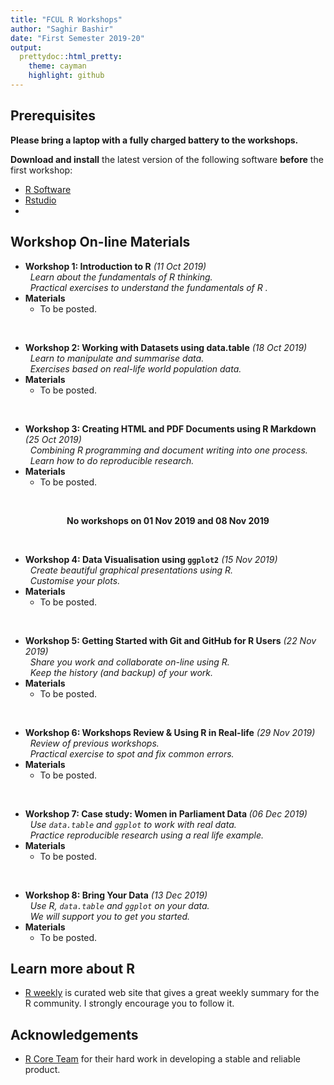 ```yaml
---
title: "FCUL R Workshops"
author: "Saghir Bashir"
date: "First Semester 2019-20"
output:
  prettydoc::html_pretty:
    theme: cayman
    highlight: github
---
```



## Prerequisites

**Please bring a laptop with a fully charged battery to the workshops.**

**Download and install** the latest version of the following software **before** the first workshop:

+ [R Software](https://cran.r-project.org/)
+ [Rstudio](https://www.rstudio.com/products/rstudio/download/)
+ 

## Workshop On-line Materials

+ **Workshop 1: Introduction to R** _(11 Oct 2019)_ <br>
  &nbsp; _Learn about the fundamentals of R thinking._ <br>
  &nbsp; _Practical exercises to understand the fundamentals of R ._
+ **Materials**
  + To be posted.

<br>

+ **Workshop 2: Working with Datasets using data.table** _(18 Oct 2019)_ <br>
  &nbsp; _Learn to manipulate and summarise data._ <br>
  &nbsp; _Exercises based on real-life world population data._
+ **Materials**
  + To be posted.

<br>

+ **Workshop 3: Creating HTML and PDF Documents using R Markdown** _(25 Oct 2019)_ <br>
  &nbsp; _Combining R programming and document writing into one process._ <br>
  &nbsp; _Learn how to do reproducible research._
+ **Materials**
  + To be posted.

<br>

<center>
 **No workshops on 01 Nov 2019 and 08 Nov 2019**
</center>

<br>

+ **Workshop 4: Data Visualisation using `ggplot2`** _(15 Nov 2019)_ <br>
  &nbsp; _Create beautiful graphical presentations using R._ <br>
  &nbsp; _Customise your plots._
+ **Materials**
  + To be posted.

<br>

+ **Workshop 5: Getting Started with Git and GitHub for R Users** _(22 Nov 2019)_ <br>
  &nbsp; _Share you work and collaborate on-line using R._ <br>
  &nbsp; _Keep the history (and backup) of your work._
+ **Materials**
  + To be posted.

<br>

+ **Workshop 6: Workshops Review & Using R in Real-life** _(29 Nov 2019)_<br>
  &nbsp;  _Review of previous workshops._ <br>
  &nbsp;  _Practical exercise to spot and fix common errors._
+ **Materials**
  + To be posted.
  
<br>

+ **Workshop 7: Case study: Women in Parliament Data ** _(06 Dec 2019)_ <br>
  &nbsp; _Use `data.table` and `ggplot` to work with real data._ <br>
  &nbsp; _Practice reproducible research using a real life example._
+ **Materials**
  + To be posted.

<br>

+ **Workshop 8: Bring Your Data** _(13 Dec 2019)_ <br>
  &nbsp; _Use R, `data.table` and `ggplot` on your data._ <br>
  &nbsp;  _We will support you to get you started._
+ **Materials**
  + To be posted.



## Learn more about R

+ [R weekly](https://rweekly.org/) is curated web site that gives a great weekly 
summary for the R community. I strongly encourage you to follow it.

## Acknowledgements

+ [R Core Team](https://www.r-project.org/contributors.html) for their hard work 
in developing a stable and reliable product. 


